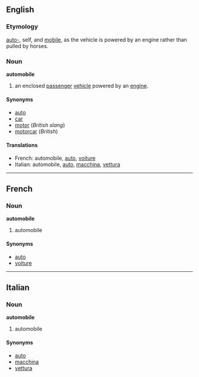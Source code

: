 ==English==
===Etymology===
[[auto-]], self, and [[mobile]], as the vehicle is powered by an engine rather than pulled by horses.

===Noun===
'''automobile'''

#an enclosed [[passenger]] [[vehicle]] powered by an [[engine]].

====Synonyms====
*[[auto]]
*[[car]]
*[[motor]] (''British slang'')
*[[motorcar]] (''British'')

====Translations====
*French: automobile, [[auto#French|auto]], [[voiture]]
*Italian: automobile, [[auto#Italian|auto]], [[macchina]], [[vettura]]

----
==French==
===Noun===
'''automobile'''

#automobile

====Synonyms====
*[[auto#French|auto]]
*[[voiture]]

----
==Italian==
===Noun===
'''automobile'''

#automobile

====Synonyms====
*[[auto#Italian|auto]]
*[[macchina]]
*[[vettura]]